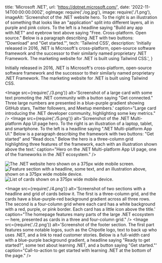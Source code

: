   title: 'Microsoft .NET',
  url: 'https://dotnet.microsoft.com/',
  date: '2022-11-14T00:00:00.000Z',
  ogImage: require('./og.jpg'),
  image: require('./1.png'),
  imageAlt: 'Screenshot of the .NET website hero. To the right is an illustration of something that looks like an "application" split into different layers, all in purple and pink colors. To the left is a headline saying "Build any app with.NET" and eyebrow text above saying "Free. Cross-platform. Open source." Below is a paragraph describing .NET with two buttons: "Download" and "Get started."',
  tech: 'Tailwind CSS',
  description: 'Initially released in 2016, .NET is Microsoft\'s cross-platform, open-source software framework and the successor to their similarly named proprietary .NET Framework. The marketing website for .NET is built using Tailwind CSS.',
}

<Intro title="Marketing site for Microsoft's .NET software ecosystem.">

Initially released in 2016, .NET is Microsoft's cross-platform, open-source software framework and the successor to their similarly named proprietary .NET Framework. The marketing website for .NET is built using Tailwind CSS.

</Intro>

<Image src={require('./3.png')} alt='Screenshot of a large card with some text promoting the .NET community with a button saying "Get connected." Three large numbers are presented in a blue-purple gradient showing GitHub stars, Twitter followers, and Meetup members.' caption="Large card introducing the .NET developer community, highlighting some key metrics." />
<Image src={require('./5.png')} alt='Screenshot of the .NET Multi-platform App UI page hero. To the right is an illustration of a laptop, tablet, and smartphone. To the left is a headline saying ".NET Multi-platform App UI." Below is a paragraph describing the framework with two buttons: "Get started" and "Read docs." Below the hero is a three-column grid highlighting three features of the framework, each with an illustration shown above the text.' caption="Hero on the .NET Multi-platform App UI page, one of the frameworks in the .NET ecosystem." />

<Mobile caption="The .NET website experience on mobile devices.">
  <Image src={require('./6.png')} alt='The .NET website hero shown on a 375px wide mobile screen.' />
  <Image src={require('./7.png')} alt='Feature section with a headline, some text, and an illustration above, shown on a 375px wide mobile device.' />
  <Image src={require('./8.png')} alt='List of cards shown on a 375px wide mobile device.' />
</Mobile>

<Image src={require('./4.png')} alt='Screenshot of two sections with a headline and grid of cards below it. The first is a three-column grid, and the cards have a blue-purple-red background gradient across all three rows. The second is a four-column grid where each card has a white background with a red, purple, or pink border. Each card has a little icon above the title.' caption="The homepage features many parts of the large .NET ecosystem — here, presented as cards in a three and four-column grid." />
<Image src={require('./2.png')} alt='Screenshot of the footer section. The first part features some notable logos, such as the Chipotle logo, text to back up who uses .NET, and a link to read customer stories. Below is a full-width card with a blue-purple background gradient, a headline saying "Ready to get started?", some text about learning .NET, and a button saying "Get started."' caption="Call-to-action to get started with learning .NET at the bottom of the page." />
